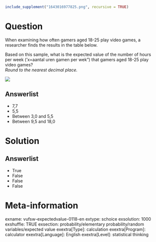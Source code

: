 ```r
include_supplement("1643016977825.png", recursive = TRUE)
```

Question
========
When examining how often gamers aged 18-25 play video games, a
researcher finds the results in the table below.  
  
Based on this sample, what is the expected value of the number of hours
per week ('x=aantal uren gamen per wek") that gamers aged 18-25 play
video games?   
*Round to the nearest decimal place.*  
  
![](1643016977825.png)

Answerlist
----------
* 7,7
* 5,5
* Between 3,0 and 5,5
* Between 9,5 and 18,0

Solution
========










Answerlist
----------
* True
* False
* False
* False

Meta-information
================
exname: vufsw-expectedvalue-0118-en
extype: schoice
exsolution: 1000
exshuffle: TRUE
exsection: probability/elementary probability/random variables/expected value
exextra[Type]: calculation
exextra[Program]: calculator
exextra[Language]: English
exextra[Level]: statistical thinking

